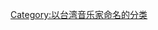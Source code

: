 {{Catnav|頁面分類|人物|各國人物|台灣人|台灣歌手}}
{{Commonscat|A-fu Teng}}
{{Catmore}}

[[Category:以台湾音乐家命名的分类|Category:以台湾音乐家命名的分类]]